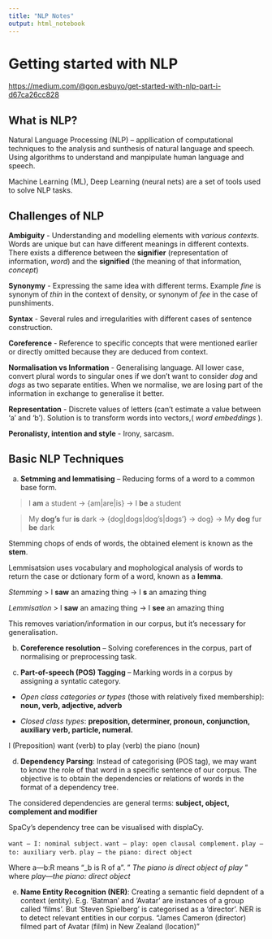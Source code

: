 ```yaml
---
title: "NLP Notes"
output: html_notebook
---
```


# Getting started with NLP

<https://medium.com/@gon.esbuyo/get-started-with-nlp-part-i-d67ca26cc828>

## What is NLP?

Natural Language Processing (NLP) -- appllication of computational techniques to the analysis and sunthesis of natural language and speech. Using algorithms to understand and manpipulate human language and speech.

Machine Learning (ML), Deep Learning (neural nets) are a set of tools used to solve NLP tasks. 

## Challenges of NLP

**Ambiguity** - Understanding and modelling elements with _various contexts_. Words are unique but can have different meanings in different contexts. There exists a difference between the **signifier** (representation of information, _word_) and the **signified** (the meaning of that information, _concept_)

**Synonymy** - Expressing the same idea with different terms. Example _fine_ is synonym of _thin_ in the context of density, or synonym of _fee_ in the case of punshiments.

**Syntax** - Several rules and irregularities with different cases of sentence construction.

**Coreference** - Reference to specific concepts that were mentioned earlier or directly omitted because they are deduced from context.

**Normalisation vs Information** - Generalising language. All lower case, convert plural words to singular ones if we don't want to consider _dog_ and _dogs_ as two separate entities. When we normalise, we are losing part of the information in exchange to generalise it better.

**Representation** - Discrete values of letters (can't estimate a value between 'a' and 'b'). Solution is to transform words into vectors,( _word embeddings_ ).

**Peronalisty, intention and style** - Irony, sarcasm.

## Basic NLP Techniques

a) **Setmming and lemmatising** -- Reducing forms of a word to a common base form.

> I **am** a student -> {am|are|is} -> I **be** a student 

> My **dog's** fur **is** dark -> {dog|dogs|dog's|dogs'} -> dog} -> My **dog** fur **be** dark

Stemming chops of ends of words, the obtained element is known as the **stem**.

Lemmisatsion uses vocabulary and mophological analysis of words to return the case or dctionary form of a word, known as a **lemma**.

_Stemming_
> I **saw** an amazing thing -> I **s** an amazing thing

_Lemmisation_
> I **saw** an amazing thing -> I **see** an amazing thing

This removes variation/information in our corpus, but it's necessary for generalisation.

b) **Coreference resolution** -- Solving coreferences in the corpus, part of normalising or preprocessing task.

c) **Part-of-speech (POS) Tagging** -- Marking words in a corpus by assigning a syntatic category.

- _Open class categories or types_ (those with relatively fixed membership): **noun, verb, adjective, adverb**

- _Closed class types_: **preposition, determiner, pronoun, conjunction, auxiliary verb, particle, numeral.**

I (Preposition) want (verb) to play (verb) the piano (noun)

d) **Dependency Parsing**: Instead of categorising (POS tag), we may want to know the role of that word in a specific sentence of our corpus. The objective is to obtain the dependencies or relations of words in the format of a dependency tree. 

The considered dependencies are general terms: **subject, object, complement and modifier**

SpaCy's dependency tree can be visualised with displaCy. 

`want — I: nominal subject.`
`want — play: open clausal complement.`
`play — to: auxiliary verb.`
`play — the piano: direct object`

Where a---b:R means "_b is R of a". " _The piano is direct object of play_ " where _play---the piano: direct object_

e) **Name Entity Recognition (NER)**: Creating a semantic field depndent of a context (entity). E.g. 'Batman' and 'Avatar' are instances of a group called 'films'. But 'Steven Spielberg' is categorised as a 'director'. NER is to detect relevant entities in our corpus. 
“James Cameron (director) filmed part of Avatar (film) in New Zealand (location)”

